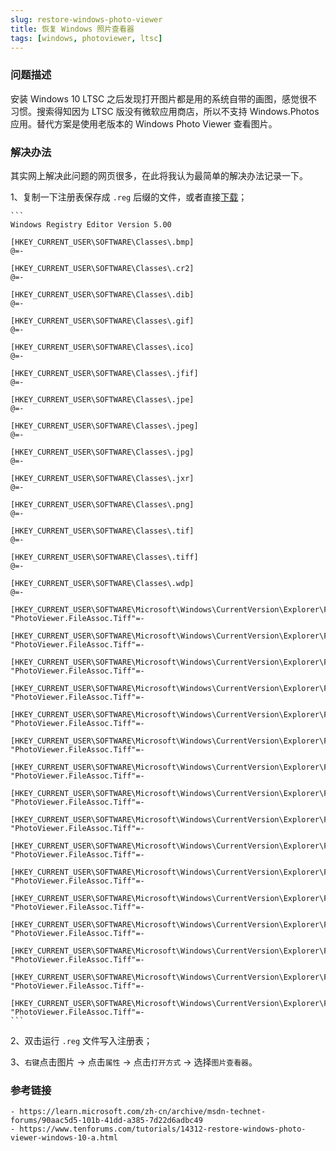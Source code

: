 ---
slug: restore-windows-photo-viewer
title: 恢复 Windows 照片查看器
tags: [windows, photoviewer, ltsc]
---

### 问题描述

安装 Windows 10 LTSC 之后发现打开图片都是用的系统自带的画图，感觉很不习惯。搜索得知因为
LTSC 版没有微软应用商店，所以不支持 Windows.Photos 应用。替代方案是使用老版本的 Windows 
Photo Viewer 查看图片。

### 解决办法

其实网上解决此问题的网页很多，在此将我认为最简单的解决办法记录一下。

<!-- truncate -->

1、复制一下注册表保存成 `.reg` 后缀的文件，或者直接[下载](https://www.tenforums.com/attachments/tutorials/233056d1557269998-restore-windows-photo-viewer-windows-10-a-restore_windows_photo_viewer_current_user.reg)；
    
    ```
    Windows Registry Editor Version 5.00

    [HKEY_CURRENT_USER\SOFTWARE\Classes\.bmp]
    @=-

    [HKEY_CURRENT_USER\SOFTWARE\Classes\.cr2]
    @=-

    [HKEY_CURRENT_USER\SOFTWARE\Classes\.dib]
    @=-

    [HKEY_CURRENT_USER\SOFTWARE\Classes\.gif]
    @=-

    [HKEY_CURRENT_USER\SOFTWARE\Classes\.ico]
    @=-

    [HKEY_CURRENT_USER\SOFTWARE\Classes\.jfif]
    @=-

    [HKEY_CURRENT_USER\SOFTWARE\Classes\.jpe]
    @=-

    [HKEY_CURRENT_USER\SOFTWARE\Classes\.jpeg]
    @=-

    [HKEY_CURRENT_USER\SOFTWARE\Classes\.jpg]
    @=-

    [HKEY_CURRENT_USER\SOFTWARE\Classes\.jxr]
    @=-

    [HKEY_CURRENT_USER\SOFTWARE\Classes\.png]
    @=-

    [HKEY_CURRENT_USER\SOFTWARE\Classes\.tif]
    @=-

    [HKEY_CURRENT_USER\SOFTWARE\Classes\.tiff]
    @=-

    [HKEY_CURRENT_USER\SOFTWARE\Classes\.wdp]
    @=-

    [HKEY_CURRENT_USER\SOFTWARE\Microsoft\Windows\CurrentVersion\Explorer\FileExts\.bmp\OpenWithProgids]
    "PhotoViewer.FileAssoc.Tiff"=-

    [HKEY_CURRENT_USER\SOFTWARE\Microsoft\Windows\CurrentVersion\Explorer\FileExts\.cr2\OpenWithProgids]
    "PhotoViewer.FileAssoc.Tiff"=-

    [HKEY_CURRENT_USER\SOFTWARE\Microsoft\Windows\CurrentVersion\Explorer\FileExts\.dib\OpenWithProgids]
    "PhotoViewer.FileAssoc.Tiff"=-

    [HKEY_CURRENT_USER\SOFTWARE\Microsoft\Windows\CurrentVersion\Explorer\FileExts\.gif\OpenWithProgids]
    "PhotoViewer.FileAssoc.Tiff"=-

    [HKEY_CURRENT_USER\SOFTWARE\Microsoft\Windows\CurrentVersion\Explorer\FileExts\.ico\OpenWithProgids]
    "PhotoViewer.FileAssoc.Tiff"=-

    [HKEY_CURRENT_USER\SOFTWARE\Microsoft\Windows\CurrentVersion\Explorer\FileExts\.jpe\OpenWithProgids]
    "PhotoViewer.FileAssoc.Tiff"=-

    [HKEY_CURRENT_USER\SOFTWARE\Microsoft\Windows\CurrentVersion\Explorer\FileExts\.jpeg\OpenWithProgids]
    "PhotoViewer.FileAssoc.Tiff"=-

    [HKEY_CURRENT_USER\SOFTWARE\Microsoft\Windows\CurrentVersion\Explorer\FileExts\.bmp\OpenWithProgids]
    "PhotoViewer.FileAssoc.Tiff"=-

    [HKEY_CURRENT_USER\SOFTWARE\Microsoft\Windows\CurrentVersion\Explorer\FileExts\.jfif\OpenWithProgids]
    "PhotoViewer.FileAssoc.Tiff"=-

    [HKEY_CURRENT_USER\SOFTWARE\Microsoft\Windows\CurrentVersion\Explorer\FileExts\.jpeg\OpenWithProgids]
    "PhotoViewer.FileAssoc.Tiff"=-

    [HKEY_CURRENT_USER\SOFTWARE\Microsoft\Windows\CurrentVersion\Explorer\FileExts\.jpg\OpenWithProgids]
    "PhotoViewer.FileAssoc.Tiff"=-

    [HKEY_CURRENT_USER\SOFTWARE\Microsoft\Windows\CurrentVersion\Explorer\FileExts\.jxr\OpenWithProgids]
    "PhotoViewer.FileAssoc.Tiff"=-

    [HKEY_CURRENT_USER\SOFTWARE\Microsoft\Windows\CurrentVersion\Explorer\FileExts\.png\OpenWithProgids]
    "PhotoViewer.FileAssoc.Tiff"=-

    [HKEY_CURRENT_USER\SOFTWARE\Microsoft\Windows\CurrentVersion\Explorer\FileExts\.tif\OpenWithProgids]
    "PhotoViewer.FileAssoc.Tiff"=-

    [HKEY_CURRENT_USER\SOFTWARE\Microsoft\Windows\CurrentVersion\Explorer\FileExts\.tiff\OpenWithProgids]
    "PhotoViewer.FileAssoc.Tiff"=-

    [HKEY_CURRENT_USER\SOFTWARE\Microsoft\Windows\CurrentVersion\Explorer\FileExts\.wdp\OpenWithProgids]
    "PhotoViewer.FileAssoc.Tiff"=-
    ```

2、双击运行 `.reg` 文件写入注册表；

3、`右键`点击图片 -> 点击`属性` -> 点击`打开方式` -> 选择`图片查看器`。

### 参考链接

    - https://learn.microsoft.com/zh-cn/archive/msdn-technet-forums/90aac5d5-101b-41dd-a385-7d22d6adbc49
    - https://www.tenforums.com/tutorials/14312-restore-windows-photo-viewer-windows-10-a.html
